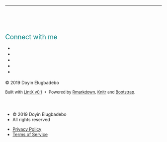 <hr class = "light">

</br>

<div class="jumbotron w3-padding-32" style="background-size: cover; padding-top: 8.5%; padding-bottom: 5.5%;">

<!--<div class = "footer-sticky">
<!-- Manipulate-->
<div class = "text-center text-muted" style = "font-size: 21px; color:teal;">Connect with me</div>

<!-- End of manipulate-->

<footer>
<div class="container">
<div class="row">
<div class="col-lg-8 col-lg-offset-2 col-md-10 col-md-offset-1">
<ul class="list-inline text-center footer-links" style = "font-size: 15.5px;">
          
<li>
<a href="mailto:eslintpurity@gmail.com" title="Email me">
<span class="fa-stack fa-lg">
<i class="fa fa-circle fa-stack-2x"></i>
<i class="fa fa-envelope fa-stack-1x fa-inverse"></i>
</span>
</a>
</li>
<li>
<a href="https://github.com/eslintpurity" title="GitHub">
<span class="fa-stack fa-lg">
<i class="fa fa-circle fa-stack-2x"></i>
<i class="fa fa-github fa-stack-1x fa-inverse"></i>
</span>
</a>
</li>
<li>
<a href="https://linkedin.com/in/doyinelugbadebo" title="Linkein">
<span class="fa-stack fa-lg">
<i class="fa fa-circle fa-stack-2x"></i>
<i class="fa fa-linkedin fa-stack-1x fa-inverse"></i>
</span>
</a>
</li>
<li>
<a href="https://twitter.com/eslintpurity" title="Twitter">
<span class="fa-stack fa-lg">
<i class="fa fa-circle fa-stack-2x"></i>
<i class="fa fa-twitter fa-stack-1x fa-inverse"></i>
</span>
</a>
</li>
          
<li> 
<a href="https://pantheon.com/eslintpurity" title="Pantheon">
<span class="fa-stack fa-lg">
<i class="fa fa-circle fa-stack-2x"></i>
<i class="fa fa-support fa-stack-1x fa-inverse"></i>
</span>
</a>
</li>
          
</ul>
<p class="credits copyright text-muted text-center">
© 2019 Doyin Elugbadebo 

</p>
<p class="credits theme-by text-muted text-center" style = "font-size:13px;">
Built with <a href="http://github.io">LintX v0.1</a> &nbsp;&bull;&nbsp; Powered by <a href = "https://rmarkdown.rstudio.com/rmarkdown_websites.html">Rmarkdown</a>, <a href = "https://yihui.name/knitr/">Knitr</a> and <a href = "https://getbootstrap.com/">Bootstrap</a>.
</p>
</div>
</div>
</div>
</footer>
</div>
<footer>
<div class="legal-list">
<ul class="legal-list-left">
<li>&copy; 2019 Doyin Elugbadebo </li>
<li>All rights reserved</li>
</ul>
<ul class="legal-list-right">
<li><a href="/privacy">Privacy Policy</a></li>
<li><a href="/terms">Terms of Service</a></li>
</ul>
</div>
</div>
</footer>
